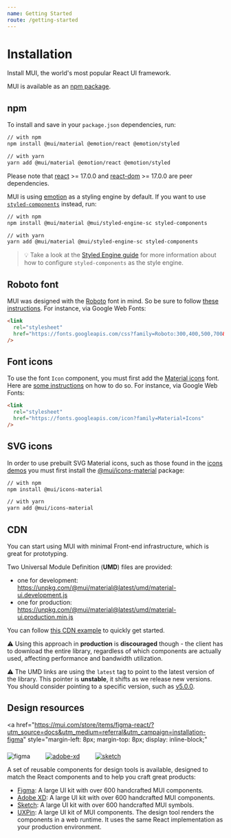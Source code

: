 ```yaml
---
name: Getting Started
route: /getting-started
---
```


# Installation

<p class="description">
  Install MUI, the world's most popular React UI framework.
</p>

MUI is available as an [npm package](https://www.npmjs.com/package/@mui/material).

## npm

To install and save in your `package.json` dependencies, run:

```sh
// with npm
npm install @mui/material @emotion/react @emotion/styled

// with yarn
yarn add @mui/material @emotion/react @emotion/styled
```

<!-- #react-peer-version -->

Please note that [react](https://www.npmjs.com/package/react) >= 17.0.0 and [react-dom](https://www.npmjs.com/package/react-dom) >= 17.0.0 are peer dependencies.

MUI is using [emotion](https://emotion.sh/docs/introduction) as a styling engine by default. If you want to use [`styled-components`](https://styled-components.com/) instead, run:

```sh
// with npm
npm install @mui/material @mui/styled-engine-sc styled-components

// with yarn
yarn add @mui/material @mui/styled-engine-sc styled-components
```

> 💡 Take a look at the [Styled Engine guide](/guides/styled-engine/) for more information about how to configure `styled-components` as the style engine.

## Roboto font

MUI was designed with the [Roboto](https://fonts.google.com/specimen/Roboto)
font in mind. So be sure to follow [these instructions](/components/typography/#general).
For instance, via Google Web Fonts:

```html
<link
  rel="stylesheet"
  href="https://fonts.googleapis.com/css?family=Roboto:300,400,500,700&display=swap"
/>
```

## Font icons

To use the font `Icon` component, you must first add the [Material icons](https://fonts.google.com/icons) font.
Here are [some instructions](/components/icons/#font-icons)
on how to do so.
For instance, via Google Web Fonts:

```html
<link
  rel="stylesheet"
  href="https://fonts.googleapis.com/icon?family=Material+Icons"
/>
```

## SVG icons

In order to use prebuilt SVG Material icons, such as those found in the [icons demos](/components/icons/)
you must first install the [@mui/icons-material](https://www.npmjs.com/package/@mui/icons-material) package:

<!-- #default-branch-switch -->

```sh
// with npm
npm install @mui/icons-material

// with yarn
yarn add @mui/icons-material
```

## CDN

You can start using MUI with minimal Front-end infrastructure,
which is great for prototyping.

Two Universal Module Definition (**UMD**) files are provided:

- one for development: https://unpkg.com/@mui/material@latest/umd/material-ui.development.js
- one for production: https://unpkg.com/@mui/material@latest/umd/material-ui.production.min.js

You can follow [this CDN example](https://github.com/mui/material-ui/tree/master/examples/cdn) to quickly get started.

⚠️ Using this approach in **production** is **discouraged** though -
the client has to download the entire library, regardless of which components are actually used,
affecting performance and bandwidth utilization.

⚠️ The UMD links are using the `latest` tag to point to the latest version of the library.
This pointer is **unstable**, it shifts as we release new versions.
You should consider pointing to a specific version, such as [v5.0.0](https://unpkg.com/@mui/material@5.0.0/umd/material-ui.development.js).

## Design resources

<a
  href="https://mui.com/store/items/figma-react/?utm_source=docs&utm_medium=referral&utm_campaign=installation-figma"
  style="margin-left: 8px; margin-top: 8px; display: inline-block;"
>
  <img src="/static/images/download-figma.svg" alt="figma" />
</a>
<a
  href="https://mui.com/store/items/adobe-xd-react/?utm_source=docs&utm_medium=referral&utm_campaign=installation-adobe-xd"
  style="margin-left: 32px; margin-top: 8px; display: inline-block;"
>
  <img src="/static/images/download-adobe-xd.svg" alt="adobe-xd" />
</a>
<a
  href="https://mui.com/store/items/sketch-react/?utm_source=docs&utm_medium=referral&utm_campaign=installation-sketch"
  style="margin-left: 32px; margin-top: 8px; display: inline-block;"
>
  <img src="/static/images/download-sketch.svg" alt="sketch" />
</a>

A set of reusable components for design tools is available, designed to match the React components and to help you craft great products:

- [Figma](https://mui.com/store/items/figma-react/?utm_source=docs&utm_medium=referral&utm_campaign=installation-figma): A large UI kit with over 600 handcrafted MUI components.
- [Adobe XD](https://mui.com/store/items/adobe-xd-react/?utm_source=docs&utm_medium=referral&utm_campaign=installation-adobe-xd): A large UI kit with over 600 handcrafted MUI components.
- [Sketch](https://mui.com/store/items/sketch-react/?utm_source=docs&utm_medium=referral&utm_campaign=installation-sketch): A large UI kit with over 600 handcrafted MUI symbols.
- [UXPin](https://www.uxpin.com/merge/mui-library): A large UI kit of MUI components. The design tool renders the components in a web runtime. It uses the same React implementation as your production environment.
